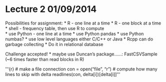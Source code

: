 Lecture 2 01/09/2014 
=========
Possibilities for assignment: 
* R - one line at a time 
* R - one block at a time
* shell - frequency table, then use R to compute  
* use Python - one line at a time 
    * use Python pandas 
    * use Python numbas?
* use low level languages either C/C++ or Java
  * Rcpp can do garbage collecting 
* Do it in relational database 

Challenge accepted!
* maybe use Duncan's package......: FastCSVSample (~6 times faster than
read blocks in R) 

'''{r}
# make a file connection
con = open("file", "r") 
# compute how many lines to skip with delta
readlines(con, delta[i])[delta[i]]
'''

